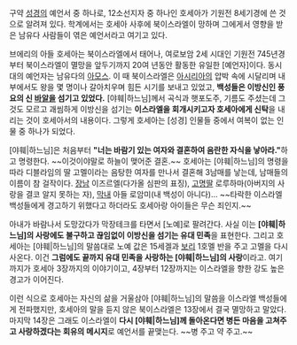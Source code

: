 구약 [[성경]]의 예언서 중 하나로, 12소선지자 중 하나인 호세아가 기원전 8세기경에 쓴 것으로 알려져 있다. 학계에서는 호세아 사후에 북이스라엘이 망하며 그에게서 영향을 받은 남유다 사람들이 엮은 예언서라고 여기고 있다.

브에리의 아들 호세아는 북이스라엘에서 태어나, 여로보암 2세 시대인 기원전 745년경부터 북이스라엘이 멸망을 앞두기까지 20여 년동안 활동한 유일한 [예언자]이다. 동시대의 예언자는 남유다의 [[아모스]]. 이 때 북이스라엘은 [[아시리아]]의 압박 속에 시달리며 내부에서도 왕을 몇 명이나 갈아치우며 힘든 시기를 보내고 있었고, '''백성들은 이방신인 풍요의 신 [[바알]]을 섬기고 있었다.''' [야훼|하느님]께서 곡식과 햇포도주, 기름도 주셨는데 그것도 모르고 괘씸하게 이방신을 섬기는 '''이스라엘을 회개시키고자 호세아에게 신탁'''을 내리는 것이 호세아서의 내용이다. 그렇게 호세아는 [성경] 인물들 중에서 여복이 없는 인물 중 하나가 되었다.

[야훼|하느님]은 처음부터 '''"너는 바람기 있는 여자와 결혼하여 음란한 자식을 낳아라."'''하고 명령한다. ~~이것이야말로 하늘이 맺어준 결혼.~~ 호세아는 [야훼|하느님]의 명령을 따라 디블라임의 딸 고멜이라는 음탕한 여자를 만나서 결혼해 3남매를 낳는데, 남매들의 이름이 참 걸작이다. [[장남]] 이즈르엘(다가올 심판의 표징), [[고명딸]] 로루하마(아버지의 사랑을 결코 알지 못하는 자), [[막내]] 아들 로암미(내 백성이 아니다)… ~~타락한 이스라엘 백성들에게 경고하기 위했다고 하더라도 호세아랑 아이들은 무슨 죄인지.~~

아내가 바람나서 도망갔다가 막장테크를 타면서 [노예]로 팔려간다. 사실 이는 '''[야훼|하느님]의 사랑에도 불구하고 끊임없이 이방신을 섬기는 유대 민족'''을 표현한다. 그리고 호세아는 [야훼|하느님]의 말씀대로 노예 값은 15세겔과 [[보리]] 1호멜 반을 주고 고멜을 다시 사온다. 이건 '''그럼에도 끝까지 유대 민족을 사랑하는 [야훼|하느님]의 사랑'''이라고. 여기까지가 호세아 3장까지의 이야기이고, 4장부터 12장까지는 이스라엘을 향한 강도 높은 경고가 이어진다.

이런 식으로 호세아는 자신의 삶을 거울삼아 [야훼|하느님]의 말씀을 이스라엘 백성들에게 전파했지만, 호세아의 말을 듣지 않은 북이스라엘은 13장에서 결국 멸망하고 말았다. 마지막 14장은 그래도 이스라엘이 '''다시 [야훼|하느님]께 돌아온다면 병든 마음을 고쳐주고 사랑하겠다는 회유의 메시지'''로 예언서를 끝맺는다. ~~병 주고 약 주고.~~
